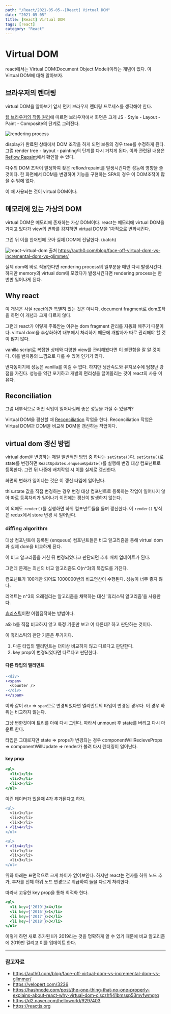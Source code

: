 ---
path: "/React/2021-05-05--[React] Virtual DOM"
date: "2021-05-05"
title: [React] Virtual DOM
tags: [react]
category: "React"
---

# Virtual DOM

react에서는 Virtual DOM(Document Object Model)이라는 개념이 있다. 이 Virtual DOM에 대해 알아보자.

## 브라우저의 렌더링

virtual DOM을 알아보기 앞서 먼저 브라우저 렌더링 프로세스를 생각해야 한다.

[웹 브라우저의 작동 원리](https://github.com/Im-D/Dev-Docs/blob/master/Browser/%EC%9B%B9%20%EB%B8%8C%EB%9D%BC%EC%9A%B0%EC%A0%80%EC%9D%98%20%EC%9E%91%EB%8F%99%20%EC%9B%90%EB%A6%AC.md)에 따르면 브라우저에서 화면은 크게 JS - Style - Layout - Paint - Composite의 단계로 그려진다.

![rendering process](https://user-images.githubusercontent.com/24724691/62412567-bf49f200-b63f-11e9-9ed4-ec8215d04a7d.png)

display가 완료된 상태에서 DOM 조작을 하게 되면 보통의 경우 tree를 수정하게 된다. 그럼 render tree - layout - painting의 단계를 다시 거치게 된다.
이와 관련된 내용은 [Reflow Repaint](https://github.com/Im-D/Dev-Docs/blob/master/Performance/Reflow%20Repaint.md)에서 확인할 수 있다.

다수의 DOM 조작이 발생하여 잦은 reflow/repaint를 발생시킨다면 성능에 영향을 줄 것이다. 한 화면에서 DOM을 변경하여 기능을 구현하는 SPA의 경우 이 DOM조작이 많을 수 밖에 없다.

이 때 사용되는 것이 virtual DOM이다.

## 메모리에 있는 가상의 DOM

virtual DOM은 메모리에 존재하는 가상 DOM이다. react는 메모리에 virtual DOM을 가지고 있다가 view의 변화를 감지하면 virtual DOM을 1차적으로 변화시킨다.

그런 뒤 이를 한꺼번에 모아 실제 DOM에 전달한다. (batch)

![react-virtual-dom](https://user-images.githubusercontent.com/24724691/64325552-5ae5ce00-d003-11e9-9c50-ae0e888919e1.png)
출처 https://auth0.com/blog/face-off-virtual-dom-vs-incremental-dom-vs-glimmer/

실제 dom에 바로 적용한다면 rendering process의 일부분을 매번 다시 발생시킨다. 하지만 memory의 virtual dom에 모았다가 발생시킨다면 rendering process는 한번만 일어나게 된다.

## Why react

이 개념은 사실 react에만 특별히 있는 것은 아니다. document fragment로 dom조작을 하면 이 개념과 크게 다르지 않다.

그런데 react가 이렇게 주목받는 이유는 dom fragment 관리를 자동화 해주기 때문이다. virtual dom을 추상화하여 내부에서 처리하기 때문에 개발자가 따로 관리해야 할 것이 많지 않다.

vanilla script로 복잡한 상태와 다양한 view를 관리해봤다면 이 불편함을 잘 알 것이다. 이를 반자동의 느낌으로 다룰 수 있어 인기가 많다.

반자동이기에 성능은 vanilla를 이길 수 없다. 하지만 생산속도와 유지보수에 엄청난 강점을 가진다. 성능을 약간 포기하고 개발의 편리성을 끌어올리는 것이 react의 사용 이유다.

## Reconciliation

그럼 내부적으로 어떤 작업이 일어나길래 좋은 성능을 가질 수 있을까?

Virtual DOM을 갱신할 때 [Reconciliation](https://reactjs.org/docs/reconciliation.html) 작업을 한다. Reconciliation 작업은 Virtual DOM과 DOM을 비교해 DOM을 갱신하는 작업이다.

## virtual dom 갱신 방법

virtual dom을 변경하는 제일 일반적인 방법 중 하나는 `setState()`다.
`setState()`로 state를 변경하면 `ReactUpdates.enqueueUpdate()`를 실행해 변경 대상 컴포넌트로 등록한다.
그런 뒤 나중에 배치작업 시 이를 실제로 갱신한다.

화면의 변화가 일어나는 것은 이 갱신 타임에 일어난다.

this.state 값을 직접 변경하는 경우 변경 대상 컴포넌트로 등록하는 작업이 일어나지 않아 따로 등록처리가 일어나기 이전에는 갱신이 발생하지 않는다.

이 외에도 `render()`를 실행하면 하위 컴포넌트들을 돌며 갱신한다. 이 `render()` 방식은 redux에서 store 변경 시 일어난다.

### diffing algorithm

대상 컴포넌트에 등록된 (enqueue) 컴포넌트들은 비교 알고리즘을 통해 virtual dom과 실제 dom을 비교하게 된다.

이 비교 알고리즘을 거친 뒤 변경되었다고 판단되면 추후 배치 업데이트가 된다.

그런데 문제는 최신의 비교 알고리즘도 O(n^3)의 복잡도를 가진다.

컴포넌트가 100개만 되어도 1000000번의 비교연산이 수행된다. 성능이 너무 좋지 않다.

리액트는 n^3의 오래걸리는 알고리즘을 채택하는 대신 '휴리스틱 알고리즘'을 사용한다.

[휴리스틱](https://ko.wikipedia.org/wiki/%ED%9C%B4%EB%A6%AC%EC%8A%A4%ED%8B%B1_%EC%9D%B4%EB%A1%A0)이란 어림짐작하는 방법이다.

a와 b를 직접 비교하지 않고 특정 기준만 보고 어 다른데? 하고 판단하는 것이다.

이 휴리스틱의 판단 기준은 두가지다.

1. 다른 타입의 엘리먼트는 더이상 비교하지 않고 다르다고 판단한다.
2. key prop이 변경되었다면 다르다고 판단한다.

#### 다른 타입의 엘리먼트

```diff
-<div>
+<span>
  <Counter />
-</div>
+</span>
```

이와 같이 `div` => `span`으로 변경되었다면 엘리먼트의 타입이 변경된 경우다. 이 경우 하위는 비교하지 않는다.

그냥 변한것이며 트리를 아예 다시 그린다. 따라서 unmount 후 state를 버리고 다시 마운트 한다.

타입은 그대로지만 state => props가 변경되는 경우 componentWillRecieveProps => componentWillUpdate => render가 불려 다시 렌더링이 일어난다.

#### key prop

```jsx
<ul>
  <li>1</li>
  <li>2</li>
  <li>3</li>
</ul>
```
이런 데이터가 있을때 4가 추가된다고 하자.

```diff
<ul>
  <li>1</li>
  <li>2</li>
  <li>3</li>
+ <li>4</li>
</ul>

<ul>
+ <li>4</li>
  <li>1</li>
  <li>2</li>
  <li>3</li>
</ul>
```

위와 아래는 표면적으로 크게 차이가 없어보인다. 하지만 react는 전자를 하위 노드 추가, 후자를 전체 하위 노드 변경으로 취급하여 둘을 다르게 처리한다.

따라서 고유한 key prop을 통해 최적화 한다.

```jsx
<ul>
  <li key={'2019'}>4</li>
  <li key={'2016'}>1</li>
  <li key={'2017'}>2</li>
  <li key={'2018'}>3</li>
</ul>
```

이렇게 하면 새로 추가된 li가 2019라는 것을 명확하게 알 수 있기 때문에 비교 알고리즘에 2019만 걸리고 이를 업데이트 한다.

---

### 참고자료

- https://auth0.com/blog/face-off-virtual-dom-vs-incremental-dom-vs-glimmer/
- https://velopert.com/3236
- https://hashnode.com/post/the-one-thing-that-no-one-properly-explains-about-react-why-virtual-dom-cisczhfj41bmssp53mvfwmgrq
- https://d2.naver.com/helloworld/9297403
- https://reactjs.org